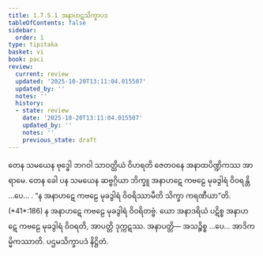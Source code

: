 ```yaml
---
title: 1.7.5.1 အနာဟဋသိက္ခာပဒ
tableOfContents: false
sidebar:
  order: 1
type: tipitaka
basket: vi
book: paci
review:
  current: review
  updated: '2025-10-20T13:11:04.015507'
  updated_by: ''
  notes: ''
  history:
  - state: review
    date: '2025-10-20T13:11:04.015507'
    updated_by: ''
    notes: ''
    previous_state: draft
---
```



<DynamicBreadcrumb />


<ReviewStatus review={frontmatter.review} showDetails={true} />

<HypothesisAnnotation frontmatter={frontmatter} />

<Division number="617" book="paci" e="ch" v="2" p="255">

<Paragraph number="1889" book="paci">
တေန သမယေန ဗုဒ္ဓေါ ဘဂဝါ သာဝတ္ထိယံ ဝိဟရတိ ဇေတဝနေ အနာထပိဏ္ဍိကဿ အာရာမေ. တေန ခေါ ပန သမယေန ဆဗ္ဗဂ္ဂိယာ ဘိက္ခူ အနာဟဋေ ကဗဠေ မုခဒွါရံ ဝိဝရန္တိ …ပေ… .
</Paragraph>

<Paragraph number="1890" book="paci">
<Emphasis>“န အနာဟဋေ ကဗဠေ မုခဒွါရံ ဝိဝရိဿာမီတိ သိက္ခာ ကရဏီယာ”</Emphasis>တိ. (*41*:<Emphasis>186</Emphasis>)
</Paragraph>

<Paragraph number="1891" book="paci">
န အနာဟဋေ ကဗဠေ မုခဒွါရံ ဝိဝရိတဗ္ဗံ. ယော အနာဒရိယံ ပဋိစ္စ အနာဟဋေ ကဗဠေ မုခဒွါရံ ဝိဝရတိ, အာပတ္တိ ဒုက္ကဋဿ.
</Paragraph>

<Paragraph number="1892" book="paci">
အနာပတ္တိ— အသဉ္စိစ္စ …ပေ… အာဒိကမ္မိကဿာတိ.

</Paragraph>
</Division>

<Paragraph number="1893" type="center" book="paci">
ပဌမသိက္ခာပဒံ နိဋ္ဌိတံ.
</Paragraph>